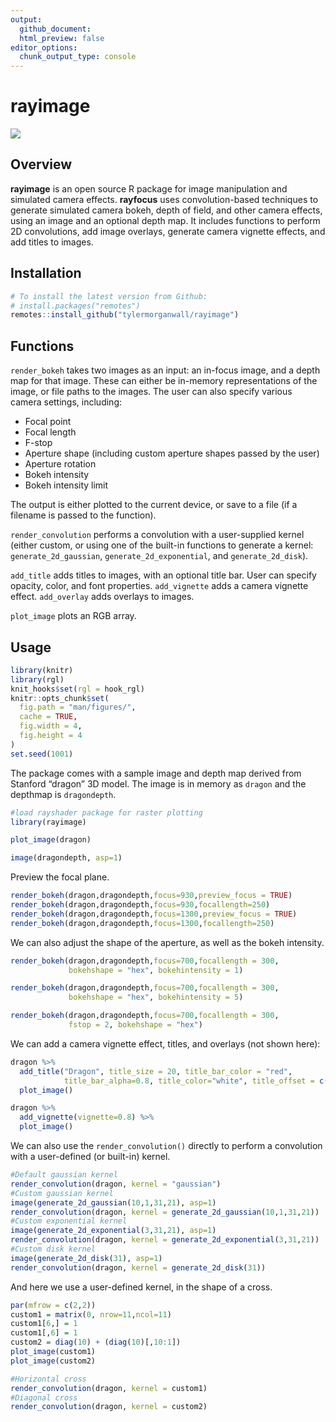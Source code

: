 ```yaml
---
output: 
  github_document:
  html_preview: false
editor_options: 
  chunk_output_type: console
---
```

rayimage 
=========================================================

<img src="man/figures/githubdemo.gif" ></img>

Overview
--------

**rayimage** is an open source R package for image manipulation and simulated camera effects. **rayfocus** uses convolution-based techniques to generate simulated camera bokeh, depth of field, and other camera effects, using an image and an optional depth map. It includes functions to perform 2D convolutions, add image overlays, generate camera vignette effects, and add titles to images. 

Installation
------------

``` r
# To install the latest version from Github:
# install.packages("remotes")
remotes::install_github("tylermorganwall/rayimage")
```

Functions
---------

`render_bokeh` takes two images as an input: an in-focus image, and a depth map for that image. These can either be in-memory representations of the image, or file paths to the images. The user can also specify various camera settings, including:

* Focal point
* Focal length
* F-stop
* Aperture shape (including custom aperture shapes passed by the user)
* Aperture rotation
* Bokeh intensity
* Bokeh intensity limit

The output is either plotted to the current device, or save to a file (if a filename is passed to the function).

`render_convolution` performs a convolution with a user-supplied kernel (either custom, or using one of the built-in functions to generate a kernel: `generate_2d_gaussian`, `generate_2d_exponential`, and `generate_2d_disk`).

`add_title` adds titles to images, with an optional title bar. User can specify opacity, color, and font properties.
`add_vignette` adds a camera vignette effect.
`add_overlay` adds overlays to images.

`plot_image` plots an RGB array.

Usage
-----

```r
library(knitr)
library(rgl)
knit_hooks$set(rgl = hook_rgl)
knitr::opts_chunk$set(
  fig.path = "man/figures/",
  cache = TRUE,
  fig.width = 4,
  fig.height = 4
)
set.seed(1001)
```

The package comes with a sample image and depth map derived from Stanford "dragon" 3D model. The image is in memory as `dragon` and the depthmap is `dragondepth`.

```r
#load rayshader package for raster plotting
library(rayimage)

plot_image(dragon)

image(dragondepth, asp=1)
```

Preview the focal plane. 

```r

render_bokeh(dragon,dragondepth,focus=930,preview_focus = TRUE)
render_bokeh(dragon,dragondepth,focus=930,focallength=250)
render_bokeh(dragon,dragondepth,focus=1300,preview_focus = TRUE)
render_bokeh(dragon,dragondepth,focus=1300,focallength=250)

```

We can also adjust the shape of the aperture, as well as the bokeh intensity.

```r

render_bokeh(dragon,dragondepth,focus=700,focallength = 300,
             bokehshape = "hex", bokehintensity = 1)

render_bokeh(dragon,dragondepth,focus=700,focallength = 300,
             bokehshape = "hex", bokehintensity = 5)

render_bokeh(dragon,dragondepth,focus=700,focallength = 300,
             fstop = 2, bokehshape = "hex")

```

We can add a camera vignette effect, titles, and overlays (not shown here):

```r

dragon %>%
  add_title("Dragon", title_size = 20, title_bar_color = "red", 
            title_bar_alpha=0.8, title_color="white", title_offset = c(12,12)) %>%
  plot_image()

dragon %>%
  add_vignette(vignette=0.8) %>%
  plot_image()


```

We can also use the `render_convolution()` directly to perform a convolution with a user-defined (or built-in) kernel.

```r

#Default gaussian kernel
render_convolution(dragon, kernel = "gaussian")
#Custom gaussian kernel
image(generate_2d_gaussian(10,1,31,21), asp=1)
render_convolution(dragon, kernel = generate_2d_gaussian(10,1,31,21))
#Custom exponential kernel
image(generate_2d_exponential(3,31,21), asp=1)
render_convolution(dragon, kernel = generate_2d_exponential(3,31,21))
#Custom disk kernel
image(generate_2d_disk(31), asp=1)
render_convolution(dragon, kernel = generate_2d_disk(31))

```

And here we use a user-defined kernel, in the shape of a cross.

```r

par(mfrow = c(2,2))
custom1 = matrix(0, nrow=11,ncol=11)
custom1[6,] = 1
custom1[,6] = 1
custom2 = diag(10) + (diag(10)[,10:1])
plot_image(custom1)
plot_image(custom2)

#Horizontal cross
render_convolution(dragon, kernel = custom1)
#Diagonal cross
render_convolution(dragon, kernel = custom2)


```
